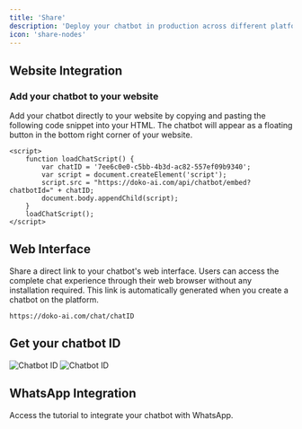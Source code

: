 ```yaml
---
title: 'Share'
description: 'Deploy your chatbot in production across different platforms'
icon: 'share-nodes'
---
```


## Website Integration

### Add your chatbot to your website
Add your chatbot directly to your website by copying and pasting the following code snippet into your HTML. The chatbot will appear as a floating button in the bottom right corner of your website.

```
<script>
    function loadChatScript() {
        var chatID = '7ee6c0e0-c5bb-4b3d-ac82-557ef09b9340';
        var script = document.createElement('script');
        script.src = "https://doko-ai.com/api/chatbot/embed?chatbotId=" + chatID;
        document.body.appendChild(script);
    }
    loadChatScript();
</script>
```

## Web Interface
Share a direct link to your chatbot's web interface. Users can access the complete chat experience through their web browser without any installation required.
This link is automatically generated when you create a chatbot on the platform.
```
https://doko-ai.com/chat/chatID
```

## Get your chatbot ID
<Steps>
    <Step title="Access the share page">
       <Frame>
  <img src="/images/interfaz-2.png" alt="Chatbot ID" />
</Frame>
    </Step>
    <Step title="Copy your chatbot ID from the top right corner">
        <Frame>
            <img src="/images/interfaz-3.png" alt="Chatbot ID" />
        </Frame>
    </Step>
</Steps>

## WhatsApp Integration
<Card title="WhatsApp Tutorial" icon="whatsapp" href="/integrations/whatsapp">
  Access the tutorial to integrate your chatbot with WhatsApp.
</Card>

